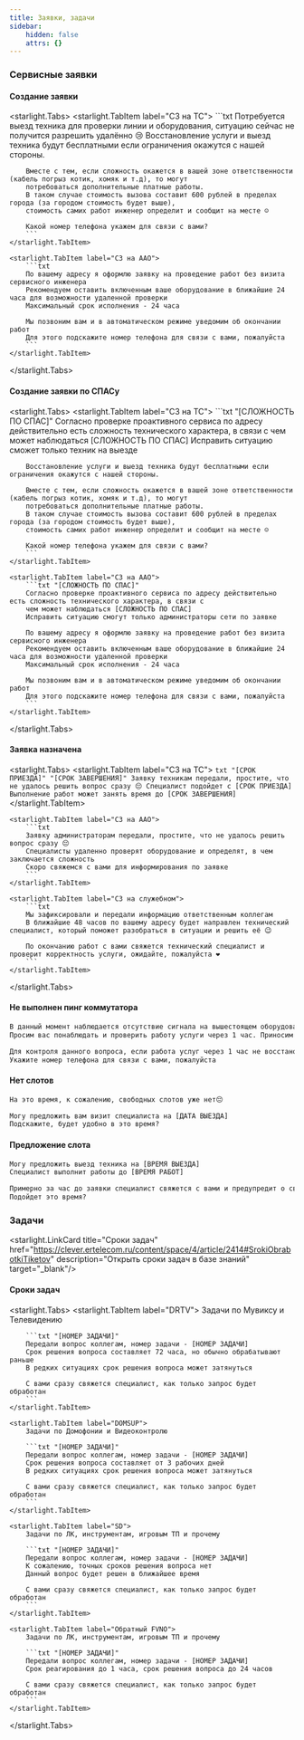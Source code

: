 ```yaml
---
title: Заявки, задачи
sidebar:
    hidden: false
    attrs: {}
---
```

### Сервисные заявки

#### Создание заявки
<starlight.Tabs>
    <starlight.TabItem label="СЗ на ТС">
        ```txt
        Потребуется выезд техника для проверки линии и оборудования, ситуацию сейчас не получится разрешить удалённо 😢
        Восстановление услуги и выезд техника будут бесплатными если ограничения окажутся с нашей стороны.

        Вместе с тем, если сложность окажется в вашей зоне ответственности (кабель погрыз котик, хомяк и т.д), то могут
        потребоваться дополнительные платные работы.
        В таком случае стоимость вызова составит 600 рублей в пределах города (за городом стоимость будет выше),
        стоимость самих работ инженер определит и сообщит на месте ☺️

        Какой номер телефона укажем для связи с вами?
        ```
    </starlight.TabItem>

    <starlight.TabItem label="СЗ на ААО">
        ```txt
        По вашему адресу я оформлю заявку на проведение работ без визита сервисного инженера
        Рекомендуем оставить включенным ваше оборудование в ближайшие 24 часа для возможности удаленной проверки
        Максимальный срок исполнения - 24 часа

        Мы позвоним вам и в автоматическом режиме уведомим об окончании работ
        Для этого подскажите номер телефона для связи с вами, пожалуйста
        ```
    </starlight.TabItem>
</starlight.Tabs>

#### Создание заявки по СПАСу
<starlight.Tabs>
    <starlight.TabItem label="СЗ на ТС">
        ```txt "[СЛОЖНОСТЬ ПО СПАС]"
        Согласно проверке проактивного сервиса по адресу действительно есть сложность технического характера, в связи с
        чем может наблюдаться [СЛОЖНОСТЬ ПО СПАС]
        Исправить ситуацию сможет только техник на выезде

        Восстановление услуги и выезд техника будут бесплатными если ограничения окажутся с нашей стороны.

        Вместе с тем, если сложность окажется в вашей зоне ответственности (кабель погрыз котик, хомяк и т.д), то могут
        потребоваться дополнительные платные работы.
        В таком случае стоимость вызова составит 600 рублей в пределах города (за городом стоимость будет выше),
        стоимость самих работ инженер определит и сообщит на месте ☺️

        Какой номер телефона укажем для связи с вами?
        ```
    </starlight.TabItem>

    <starlight.TabItem label="СЗ на ААО">
        ```txt "[СЛОЖНОСТЬ ПО СПАС]"
        Согласно проверке проактивного сервиса по адресу действительно есть сложность технического характера, в связи с
        чем может наблюдаться [СЛОЖНОСТЬ ПО СПАС]
        Исправить ситуацию смогут только администраторы сети по заявке

        По вашему адресу я оформлю заявку на проведение работ без визита сервисного инженера
        Рекомендуем оставить включенным ваше оборудование в ближайшие 24 часа для возможности удаленной проверки
        Максимальный срок исполнения - 24 часа

        Мы позвоним вам и в автоматическом режиме уведомим об окончании работ
        Для этого подскажите номер телефона для связи с вами, пожалуйста
        ```
    </starlight.TabItem>
</starlight.Tabs>

#### Заявка назначена
<starlight.Tabs>
    <starlight.TabItem label="СЗ на ТС">
        ```txt "[СРОК ПРИЕЗДА]" "[СРОК ЗАВЕРШЕНИЯ]"
        Заявку техникам передали, простите, что не удалось решить вопрос сразу 😔
        Специалист подойдет с [СРОК ПРИЕЗДА]
        Выполнение работ может занять время до [СРОК ЗАВЕРШЕНИЯ]
        ```
    </starlight.TabItem>

    <starlight.TabItem label="СЗ на ААО">
        ```txt
        Заявку администраторам передали, простите, что не удалось решить вопрос сразу 😔
        Специалисты удаленно проверят оборудование и определят, в чем заключается сложность
        Скоро свяжемся с вами для информирования по заявке
        ```
    </starlight.TabItem>

    <starlight.TabItem label="СЗ на служебном">
        ```txt
        Мы зафиксировали и передали информацию ответственным коллегам
        В ближайшие 48 часов по вашему адресу будет направлен технический специалист, который поможет разобраться в ситуации и решить её 😉

        По окончанию работ с вами свяжется технический специалист и проверит корректность услуги, ожидайте, пожалуйста ❤️
        ```
    </starlight.TabItem>
    
</starlight.Tabs>

#### Не выполнен пинг коммутатора 
```txt
В данный момент наблюдается отсутствие сигнала на вышестоящем оборудовании, поэтому услуга может работать некорректно
Просим вас понаблюдать и проверить работу услуги через 1 час. Приносим извинения за доставленные неудобства 🙏

Для контроля данного вопроса, если работа услуг через 1 час не восстановится, мы перезвоним вам по телефону
Укажите номер телефона для связи с вами, пожалуйста
```

#### Нет слотов
```txt "[ДАТА ВЫЕЗДА]"
На это время, к сожалению, свободных слотов уже нет😔

Могу предложить вам визит специалиста на [ДАТА ВЫЕЗДА]
Подскажите, будет удобно в это время?
```

#### Предложение слота
```txt "[ВРЕМЯ ВЫЕЗДА]" "[ВРЕМЯ РАБОТ]"
Могу предложить выезд техника на [ВРЕМЯ ВЫЕЗДА]
Специалист выполнит работы до [ВРЕМЯ РАБОТ]

Примерно за час до заявки специалист свяжется с вами и предупредит о своем выезде
Подойдет это время?
```

### Задачи

<starlight.LinkCard title="Сроки задач"
                    href="https://clever.ertelecom.ru/content/space/4/article/2414#SrokiObrabotkiTiketov"
                    description="Открыть сроки задач в базе знаний" target="_blank"/>

#### Сроки задач

<starlight.Tabs>
    <starlight.TabItem label="DRTV">
        Задачи по Мувиксу и Телевидению

        ```txt "[НОМЕР ЗАДАЧИ]"
        Передали вопрос коллегам, номер задачи - [НОМЕР ЗАДАЧИ]
        Срок решения вопроса составляет 72 часа, но обычно обрабатывают раньше
        В редких ситуациях срок решения вопроса может затянуться

        С вами сразу свяжется специалист, как только запрос будет обработан
        ```
    </starlight.TabItem>

    <starlight.TabItem label="DOMSUP">
        Задачи по Домофонии и Видеоконтролю

        ```txt "[НОМЕР ЗАДАЧИ]"
        Передали вопрос коллегам, номер задачи - [НОМЕР ЗАДАЧИ]
        Срок решения вопроса составляет от 3 рабочих дней
        В редких ситуациях срок решения вопроса может затянуться

        С вами сразу свяжется специалист, как только запрос будет обработан
        ```
    </starlight.TabItem>

    <starlight.TabItem label="SD">
        Задачи по ЛК, инструментам, игровым ТП и прочему

        ```txt "[НОМЕР ЗАДАЧИ]"
        Передали вопрос коллегам, номер задачи - [НОМЕР ЗАДАЧИ]
        К сожалению, точных сроков решения вопроса нет
        Данный вопрос будет решен в ближайшее время

        С вами сразу свяжется специалист, как только запрос будет обработан
        ```
    </starlight.TabItem>

    <starlight.TabItem label="Обратный FVNO">
        Задачи по ЛК, инструментам, игровым ТП и прочему

        ```txt "[НОМЕР ЗАДАЧИ]"
        Передали вопрос коллегам, номер задачи - [НОМЕР ЗАДАЧИ]
        Срок реагирования до 1 часа, срок решения вопроса до 24 часов

        С вами сразу свяжется специалист, как только запрос будет обработан
        ```
    </starlight.TabItem>
</starlight.Tabs>
